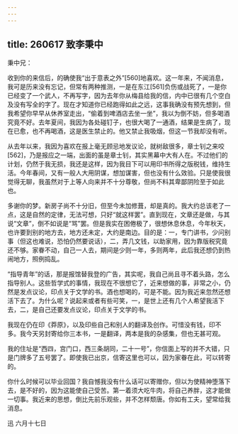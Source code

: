 ```yaml
---
---
---
```

title: 260617 致李秉中
---




秉中兄：

收到你的来信后，的确使我“出于意表之外”[560]地喜欢。这一年来，不闻消息，我可是历来没有忘记，但常有两种推测，一是在东江[561]负伤或战死了，一是你已经变了一个武人，不再写字，因为去年你从梅县给我的信，内中已很有几个空白及没有写全的字了。现在才知道你已经跑得如此之远，这事我确没有预先想到，但我希望你早早从休养室走出，“偷着到啤酒店去坐一坐”，我以为倒不妨，但多喝酒究竟不好。去年夏间，我因为各处碰钉子，也很大喝了一通酒，结果是生病了，现在已愈，也不再喝酒，这是医生禁止的。他又禁止我吸烟，但这一节我却没有听。

从去年以来，我因为喜欢在报上毫无顾忌地发议论，就树敌很多，章士钊之来咬[562]，乃是报应之一端，出面的虽是章士钊，其实黑幕中大有人在。不过他们的计划，仍然于我无损，我还是这样，因为我目下可以用印书所得之版税钱，维持生活。今年春间，又有一般人大用阴谋，想加谋害，但也没有什么效验。只是使我很觉得无聊，我虽然对于上等人向来并不十分尊敬，但尚不料其卑鄙阴险至于如此也。

多谢你的梦。新房子尚不十分旧，但至今未加修葺，却是真的。我大约总该老了一点，这是自然的定律，无法可想，只好“就这样罢”。直到现在，文章还是做，与其说“文章”，倒不如说是“骂”罢。但是我实在困倦极了，很想休息休息，今年秋天，也许要到别的地方去，地方还未定，大约是南边。目的是：一，专门讲书，少问别事（但这也难说，恐怕仍然要说话），二，弄几文钱，以助家用，因为靠版税究竟还不够。家眷不动，自己一人去，期间是少则一年，多则两年，此后我还想仍到热闹地方，照例捣乱。

“指导青年”的话，那是报馆替我登的广告，其实呢，我自己尚且寻不着头路，怎么指导别人。这些哲学式的事情，我现在不很想它了，近来想做的事，非常之小，仍然是发点议论，印点关于文学的书。酒也想喝的，可是不能。因为我近来忽然还想活下去了。为什么呢？说起来或者有些可笑，一，是世上还有几个人希望我活下去，二，是自己还要发点议论，印点关于文学的书。

我现在仍在印《莽原》，以及印些自己和别人的翻译及创作。可惜没有钱，印不多。我今天另封寄给你三本书，一是翻译，两本是我的杂感集，但也无甚可观。

我的住址是“西四，宫门口，西三条胡同，二十一号”，你信面上写的并不大错，只是门牌多了五号罢了。即使我已出京，信寄这里也可以，因为家眷在此，可以转寄的。

你什么时候可以毕业回国？我自憾我没有什么话可以寄赠你，但以为使精神堕落下去，是不好的，因为这能使自己受苦。第一着须大吃牛肉，将自己养胖，这才能做一切事。我近来的思想，倒比先前乐观些，并不怎样颓唐。你如有工夫，望常给我消息。

迅 六月十七日